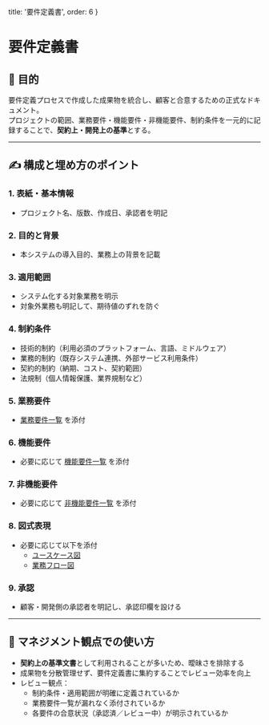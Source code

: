   title: '要件定義書', 
  order: 6 
}

# 要件定義書

## 🎯 目的
要件定義プロセスで作成した成果物を統合し、顧客と合意するための正式なドキュメント。  
プロジェクトの範囲、業務要件・機能要件・非機能要件、制約条件を一元的に記録することで、**契約上・開発上の基準**とする。

---

## ✍️ 構成と埋め方のポイント

### 1. 表紙・基本情報
- プロジェクト名、版数、作成日、承認者を明記  

### 2. 目的と背景
- 本システムの導入目的、業務上の背景を記載  

### 3. 適用範囲
- システム化する対象業務を明示  
- 対象外業務も明記して、期待値のずれを防ぐ  

### 4. 制約条件
- 技術的制約（利用必須のプラットフォーム、言語、ミドルウェア）  
- 業務的制約（既存システム連携、外部サービス利用条件）  
- 契約的制約（納期、コスト、契約範囲）  
- 法規制（個人情報保護、業界規制など）  

### 5. 業務要件
- [業務要件一覧](/docs/requirements/templates/business-requirements) を添付  

### 6. 機能要件
- 必要に応じて [機能要件一覧](/docs/requirements/templates/functional-requirements) を添付  

### 7. 非機能要件
- 必要に応じて [非機能要件一覧](/docs/requirements/templates/non-functional-requirements) を添付  

### 8. 図式表現
- 必要に応じて以下を添付  
  - [ユースケース図](/docs/requirements/templates/usecase-diagram)  
  - [業務フロー図](/docs/requirements/templates/business-flow)  

### 9. 承認
- 顧客・開発側の承認者を明記し、承認印欄を設ける  

---

## 👀 マネジメント観点での使い方
- **契約上の基準文書**として利用されることが多いため、曖昧さを排除する  
- 成果物を分散管理せず、要件定義書に集約することでレビュー効率を向上  
- レビュー観点：
  - 制約条件・適用範囲が明確に定義されているか  
  - 業務要件一覧が漏れなく添付されているか  
  - 各要件の合意状況（承認済／レビュー中）が明示されているか  
